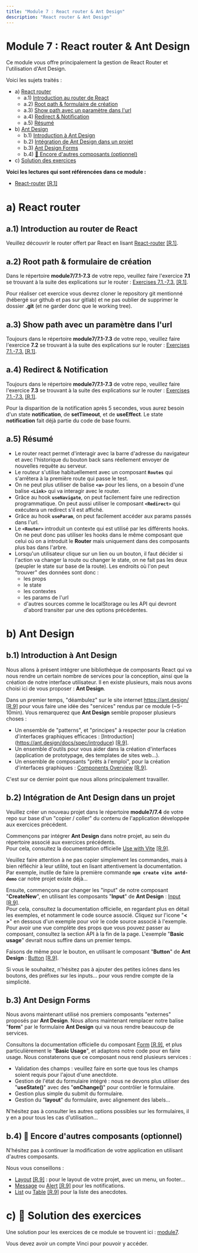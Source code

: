 ```yaml
---
title: "Module 7 : React router & Ant Design"
description: "React router & Ant Design"
---
```


# Module 7 : React router & Ant Design
Ce module vous offre principalement la gestion de React Router et l'utilisation d'Ant Design.

Voici les sujets traités :
- a) [React router](#a)
  - a.1) [Introduction au router de React](#a1)
  - a.2) [Root path & formulaire de création](#a2)
  - a.3) [Show path avec un paramètre dans l'url](#a3)
  - a.4) [Redirect & Notification](#a4)
  - a.5) [Résumé](#a5)
- b) [Ant Design](#b)
  - b.1) [Introduction à Ant Design](#b1)
  - b.2) [Intégration de Ant Design dans un projet](#b2)
  - b.3) [Ant Design Forms](#b3)
  - b.4) [🍬 Encore d'autres composants (optionnel)](#b4)
- c) [Solution des exercices](#c)

**Voici les lectures qui sont référencées dans ce module :**
- [React-router](https://fullstackopen.com/en/part7/react_router) [[R.1]](/references/#r1)

# <a id="a"></a> a) React router
## <a id="a1"></a> a.1) Introduction au router de React
Veuillez découvrir le router offert par React en lisant [React-router](https://fullstackopen.com/en/part7/react_router) [[R.1]](/references/#r1).

## <a id="a2"></a> a.2) Root path & formulaire de création
Dans le répertoire **module7/7.1-7.3** de votre repo, veuillez faire l'exercice **7.1** se trouvant à la suite des explications sur le router : [Exercises 7.1.-7.3.](https://fullstackopen.com/en/part7/react_router#exercises-7-1-7-3) [[R.1]](/references/#r1).

Pour réaliser cet exercice vous devrez cloner le repository git mentionné (hébergé sur github et pas sur gitlab) et ne pas oublier de supprimer le dossier **.git** (et ne garder donc que le working tree).

## <a id="a3"></a> a.3) Show path avec un paramètre dans l'url
Toujours dans le répertoire **module7/7.1-7.3** de votre repo, veuillez faire l'exercice **7.2** se trouvant à la suite des explications sur le router : [Exercises 7.1.-7.3.](https://fullstackopen.com/en/part7/react_router#exercises-7-1-7-3) [[R.1]](/references/#r1).

## <a id="a4"></a> a.4) Redirect & Notification
Toujours dans le répertoire **module7/7.1-7.3** de votre repo, veuillez faire l'exercice **7.3** se trouvant à la suite des explications sur le router : [Exercises 7.1.-7.3.](https://fullstackopen.com/en/part7/react_router#exercises-7-1-7-3) [[R.1]](/references/#r1).

Pour la disparition de la notification après 5 secondes, vous aurez besoin d'un state **notification**,  de **setTimeout**, et de **useEffect**. Le state **notification** fait déjà partie du code de base fourni.

## <a id="a5"></a> a.5) Résumé
- Le router react permet d'interagir avec la barre d'adresse du navigateur et avec l'historique du bouton back sans réellement envoyer de nouvelles requête au serveur.
- Le routeur s'utilise habituellement avec un composant **`Routes`** qui s'arrêtera à la première route qui passe le test.
- On ne peut plus utiliser de balise **`<a>`** pour les liens, on a besoin d'une balise **`<Link>`** qui va interagir avec le router.
- Grâce au hook **`useNavigate`**, on peut facilement faire une redirection programmatique. On peut aussi utiliser le composant **`<Redirect>`** qui exécutera un redirect s'il est affiché.
- Grâce au hook **`useParam`**, on peut facilement accéder aux params passés dans l'url.
- Le **`<Router>`** introduit un contexte qui est utilisé par les différents hooks. On ne peut donc pas utiliser les hooks dans le même composant que celui où on a introduit le **Router** mais uniquement dans des composants plus bas dans l'arbre.
- Lorsqu'un utilisateur clique sur un lien ou un bouton, il faut décider si l'action va changer la route ou changer le state, on ne fait pas les deux (peupler le state sur base de la route). Les endroits où l'on peut "trouver" des données sont donc : 
  - les props
  - le state
  - les contextes
  - les params de l'url
  - d'autres sources comme le localStorage ou les API qui devront d'abord transiter par une des options précédentes.

# <a id="b"></a> b) Ant Design
## <a id="b1"></a>b.1) Introduction à Ant Design

Nous allons à présent intégrer une bibliothèque de composants React qui va nous rendre un certain nombre de services pour la conception, ainsi que la création de notre interface utilisateur. Il en existe plusieurs, mais nous avons choisi ici de vous proposer : **Ant Design**.

Dans un premier temps, "déambulez" sur le site internet https://ant.design/ [[R.9]](/references/#r9) pour vous faire une idée des "services" rendus par ce module (~5-10min). Vous remarquerez que **Ant Design** semble proposer plusieurs choses :

- Un ensemble de "patterns", et "principes" à respecter pour la création d'interfaces graphiques efficaces : [Introduction] (https://ant.design/docs/spec/introduce) [[R.9]](/references/#r9).
- Un ensemble d'outils pour vous aider dans la création d'interfaces (application de prototypage, des templates de sites web...).
- Un ensemble de composants "prêts à l'emploi", pour la création d'interfaces graphiques : [Components Overview](https://ant.design/components/overview/) [[R.9]](/references/#r9).

C'est sur ce dernier point que nous allons principalement travailler. 

## <a id="b2"></a> b.2) Intégration de Ant Design dans un projet

Veuillez créer un nouveau projet dans le répertoire **module7/7.4** de votre repo sur base d'un "copier / coller" du contenu de l'application développée aux exercices précédent.

Commençons par intégrer **Ant Design** dans notre projet, au sein du répertoire associé aux exercices précédents.  
Pour cela, consultez la documentation officielle [Use with Vite](https://ant.design/docs/react/use-with-vite) [[R.9]](/references/#r9). 

Veuillez faire attention à ne pas copier simplement les commandes, mais à bien réfléchir à leur utilité, tout en lisant attentivement la documentation.  
Par exemple, inutile de faire la première commande **`npm create vite antd-demo`** car notre projet existe déjà...

Ensuite, commençons par changer les "input" de notre composant "**CreateNew**", en utilisant les composants "**Input**" de **Ant Design** : [Input](https://ant.design/components/input/) [[R.9]](/references/#r9).  
Pour cela, consultez la documentation officielle, en regardant plus en détail les exemples, et notamment le code source associé. Cliquez sur l'icone "**< >**" en dessous d'un exemple pour voir le code source associé à l'exemple. Pour avoir une vue complète des props que vous pouvez passer au composant, consultez la section API à la fin de la page. L'exemple "**Basic usage**" devrait nous suffire dans un premier temps.

Faisons de même pour le bouton, en utilisant le composant "**Button**" de **Ant Design** : [Button](https://ant.design/components/button/) [[R.9]](/references/#r9).

Si vous le souhaitez, n'hésitez pas à ajouter des petites icônes dans les boutons, des préfixes sur les inputs... pour vous rendre compte de la simplicité.

## <a id="b3"></a> b.3) Ant Design Forms

Nous avons maintenant utilisé nos premiers composants "externes" proposés par **Ant Design**. Nous allons maintenant remplacer notre balise "**form**" par le formulaire **Ant Design** qui va nous rendre beaucoup de services.

Consultons la documentation officielle du composant [Form](https://ant.design/components/form/) [[R.9]](/references/#r9), et plus particulièrement le "**Basic Usage**", et adaptons notre code pour en faire usage. Nous constaterons que ce composant nous rend plusieurs services :
- Validation des champs : veuillez faire en sorte que tous les champs soient requis pour l'ajout d'une anectdote.
- Gestion de l'état du formulaire intégré : nous ne devons plus utiliser des "**useState()**" avec des "**onChange()**" pour contrôler le formulaire.
- Gestion plus simple du submit du formulaire.
- Gestion du "**layout**" du formulaire, avec alignement des labels...

N'hésitez pas à consulter les autres options possibles sur les formulaires, il y en a pour tous les cas d'utilisation...

## <a id="b4"></a> b.4) 🍬 Encore d'autres composants (optionnel)
N'hésitez pas à continuer la modification de votre application en utilisant d'autres composants. 

Nous vous conseillons :
- [Layout](https://ant.design/components/layout/) [[R.9]](/references/#r9) : pour le layout de votre projet, avec un menu, un footer...
- [Message](https://ant.design/components/message/) ou [Alert](https://ant.design/components/alert/) [[R.9]](/references/#r9) pour les notifications.
- [List](https://ant.design/components/list/) ou [Table](https://ant.design/components/table/) [[R.9]](/references/#r9) pour la liste des anecdotes.

# <a id="c"></a> c) 🍬 Solution des exercices
Une solution pour les exercices de ce module se trouvent ici : [module7](https://gitlab.vinci.be/6i3-web3/2023-2024/module7.git).

Vous devez avoir un compte Vinci pour pouvoir y accéder.